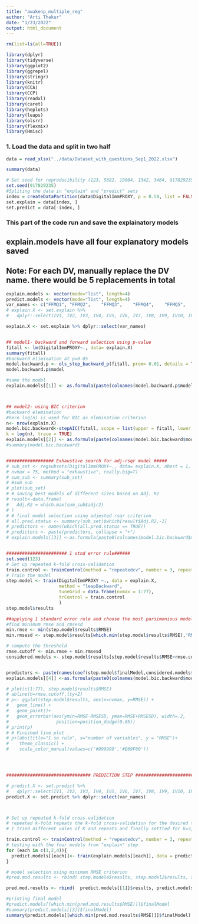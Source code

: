 ```yaml
---
title: "awakenp_multiple_reg"
author: "Arti Thakur"
date: "1/23/2022"
output: html_document
---
```


```r
rm(list=ls(all=TRUE))

library(dplyr)
library(tidyverse)
library(ggplot2)
library(ggrepel)
library(stringr)
library(knitr)
library(CCA)
library(CCP)
library(readxl)
library(caret)
library(heplots)
library(leaps)
library(olsrr)
library(flexmix)
library(Hmisc)
```

### 1. Load the data and split in two half
```r

data = read_xlsx("../data/Dataset_with_questions_Sep1_2022.xlsx")

summary(data)

# Set seed for reproducibility (123, 5682, 19084, 1342, 3464, 917829235, 346893457, 345724, 899572, 92585623)
set.seed(917829235)
#Spliting the data in "explain" and "predict" sets
index = createDataPartition(data$DigitalImmPROXY, p = 0.50, list = FALSE)
set.explain = data[index, ]
set.predict = data[-index, ]

```

### This part of the code run and save the explainatory models
## explain.models have all four explanatory models saved
## Note: For each DV, manually replace the DV name. there would be 5 replacements in total
```r
  
explain.models <- vector(mode="list", length=4) 
predict.models <- vector(mode="list", length=4)
var_names <- c("FFMQ1",	"FFMQ2",	"FFMQ3",	"FFMQ4",	"FFMQ5",	"FFMQ6",	"FFMQ7",	"FFMQ8",	"FFMQ9",	"FFMQ10",	"SCS1",	"SCS2",	"SCS3",	"SCS4",	"SCS5",	"SCS6",	"SCS7",	"SCS8",	"SCS9",	"SCS10",	"TIPIemoStab1",	"TIPIemoStab2", "NETI1" , "NETI2" , "NETI3" , "NETI4" , "NETI5" , "NETI6" , "NETI7" , "NETI8" , "NETI9" , "NETI10" , "NETI11" , "NETI12" , "PNSE1" , "PNSE2" , "PNSE3" , "PNSE4" , "PNSE5" , "IOS1" , "IOS2" , "Mscale1" , "Mscale2" , "Mscale3" , "Mscale4" , "Mscale5" , "Mscale6" , "Mscale7" , "GQ1" , "GQ2" , "GQ3" , "GQ4" , "GQ5" , "GQ6" , "BEIS1" , "BEIS2" , "BEIS3" , "BEIS4" , "BEIS5" , "BEIS6" , "BEIS7" , "BEIS8" , "BEIS9" , "BEIS10" , "TIPIopen1" , "TIPIopen2" , "IRI1" , "IRI2" , "IRI3" , "IRI4" , "IRI5" , "IRI6" , "IRI7" , "Age" , "Edu" , "StagesFourBins" , "StagesBinary4.5", "DigitalImmPROXY")
# explain.X <- set.explain %>% 
#   dplyr::select(IV1, IV2, IV3, IV4, IV5, IV6, IV7, IV8, IV9, IV10, IV11, IV12, IV13, IV14, IV15, IV16, IV17, IV18, IV19, IV20, IV21, IV22, IV23, IV24, IV29, IV28, DV9)

explain.X <- set.explain %>% dplyr::select(var_names)


## model1- backward and forward selection using p-value
fitall <- lm(DigitalImmPROXY~., data= explain.X)
summary(fitall)
#backward elimination at p>0.05
model.backward.p <- ols_step_backward_p(fitall, prem= 0.01, details = TRUE)
model.backward.p$model

#same the model
explain.models[[1]] <- as.formula(paste(colnames(model.backward.p$model$model)[1], "~", paste(colnames(model.backward.p$model$model)[-1], collapse = " + ")))



## model2- using BIC criterion
#backward elemination
#here log(n) is used for BIC as elemination criterion
n<- nrow(explain.X)
model.bic.backward<-stepAIC(fitall, scope = list(upper = fitall, lower = ~1), direction = "backward",
k = log(n), trace = TRUE)
explain.models[[2]] <- as.formula(paste(colnames(model.bic.backward$model)[1], "~", paste(colnames(model.bic.backward$model)[-1], collapse = " + ")))
#summary(model.bic.backward)


################## Exhaustive search for adj-rsqr model #####
# sub_set <- regsubsets(DigitalImmPROXY~., data= explain.X, nbest = 1,
# nvmax = 75, method = "exhaustive", really.big=T)
# sum_sub <- summary(sub_set)
# #sum_sub
# plot(sub_set)
# # saving best models of different sizes based on Adj. R2
# result<-data.frame(
#   Adj.R2 = which.max(sum_sub$adjr2)
# )
# # final model selection using adjested rsqr criterion
# all.pred.status <- summary(sub_set)$which[result$Adj.R2,-1]
# predictors <- names(which(all.pred.status == TRUE))
# predictors <- paste(predictors, collapse = "+")
# explain.models[[3]] <-as.formula(paste0(colnames(model.bic.backward$model)[1], "~", predictors))


####################### 1 stnd error rule######
set.seed(123)
# Set up repeated k-fold cross-validation
train.control <- trainControl(method = "repeatedcv", number = 3, repeats = 5)
# Train the model
step.model <- train(DigitalImmPROXY ~., data = explain.X,
                    method = "leapBackward", 
                    tuneGrid = data.frame(nvmax = 1:77),
                    trControl = train.control
                    )
step.model$results 

##applying 1 standard error rule and choose the most parsimonious model within one std deviation of least rmse model
#find minimum rmse and rmsesd
min.rmse <- min(step.model$results$RMSE)
min.rmsesd <- step.model$results[which.min(step.model$results$RMSE),'RMSESD']

# compute the threshold
rmse.cutoff <- min.rmse + min.rmsesd
considered.models <- step.model$results[step.model$results$RMSE<rmse.cutoff,]


predictors <- paste(names(coef(step.model$finalModel,considered.models$nvmax[1]))[-1], collapse = "+")
explain.models[[4]] <-as.formula(paste0(colnames(model.bic.backward$model)[1], "~", predictors))

# plot(c(1:77), step.model$results$RMSE)
# abline(h=rmse.cutoff,lty=2)
# p<- ggplot(step.model$results, aes(x=nvmax, y=RMSE)) + 
#   geom_line() +
#   geom_point()+
#   geom_errorbar(aes(ymin=RMSE-RMSESD, ymax=RMSE+RMSESD), width=.2,
#                  position=position_dodge(0.05))
# print(p)
# # Finished line plot
# p+labs(title="1 se rule", x="number of variables", y = "RMSE")+
#    theme_classic() +
#    scale_color_manual(values=c('#999999','#E69F00'))




################################ PREDICTION STEP ###########################

# predict.X <- set.predict %>% 
#   dplyr::select(IV1, IV2, IV3, IV4, IV5, IV6, IV7, IV8, IV9, IV10, IV11, IV12, IV13, IV14, IV15, IV16, IV17, IV18, IV19, IV20, IV21, IV22, IV23, IV24, IV29, IV28, DV9)
predict.X <- set.predict %>% dplyr::select(var_names)



# Set up repeated k-fold cross-validation
# repeated k-fold repeats the k-fold cross-validation for the desired times for reilable accuracy 
# I tried different vales of K and repeats and finally settled for k=3, repeats=5

train.control <- trainControl(method = "repeatedcv", number = 3, repeats = 5)
# testing with the four models from "explain" step
for (each in c(1,2,4)){
  predict.models[[each]]<- train(explain.models[[each]], data = predict.X, method = "lm", trControl = train.control)
}

# model selection using minimum RMSE criterion
#pred.mod.results <- rbind( step.model4$results, step.model2$results, step.model1$results, step.model3$results, step.model0$results)

pred.mod.results <- rbind(  predict.models[[1]]$results, predict.models[[2]]$results, predict.models[[3]]$results, predict.models[[4]]$results)

#printing final model
#predict.models[[which.min(pred.mod.results$RMSE)]]$finalModel
#summary(predict.models[[3]]$finalModel)
summary(predict.models[[which.min(pred.mod.results$RMSE)]]$finalModel)

```